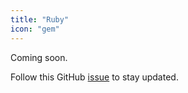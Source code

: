 ---
title: "Ruby"
icon: "gem"
---

Coming soon.

Follow this GitHub
[issue](https://github.com/Infisical/infisical/issues/435) to stay updated.
